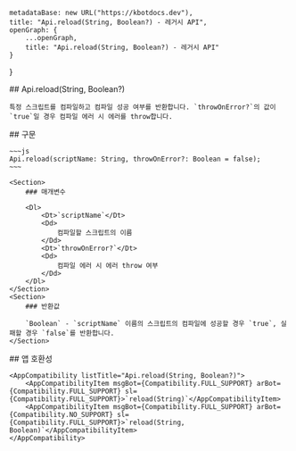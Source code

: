 
    metadataBase: new URL("https://kbotdocs.dev"),
    title: "Api.reload(String, Boolean?) - 레거시 API",
    openGraph: {
        ...openGraph,
        title: "Api.reload(String, Boolean?) - 레거시 API"
    }
}

<Section>
    ## Api.reload(String, Boolean?)

    특정 스크립트를 컴파일하고 컴파일 성공 여부를 반환합니다. `throwOnError?`의 값이 `true`일 경우 컴파일 에러 시 에러를 throw합니다.
</Section>
<Section>
    ## 구문

    ~~~js
    Api.reload(scriptName: String, throwOnError?: Boolean = false);
    ~~~

    <Section>
        ### 매개변수

        <Dl>
            <Dt>`scriptName`</Dt>
            <Dd>
                컴파일할 스크립트의 이름
            </Dd>
            <Dt>`throwOnError?`</Dt>
            <Dd>
                컴파일 에러 시 에러 throw 여부
            </Dd>
        </Dl>
    </Section>
    <Section>
        ### 반환값

        `Boolean` - `scriptName` 이름의 스크립트의 컴파일에 성공할 경우 `true`, 실패할 경우 `false`를 반환합니다.
    </Section>
</Section>
<Section>
    ## 앱 호환성

    <AppCompatibility listTitle="Api.reload(String, Boolean?)">
        <AppCompatibilityItem msgBot={Compatibility.FULL_SUPPORT} arBot={Compatibility.FULL_SUPPORT} sl={Compatibility.FULL_SUPPORT}>`reload(String)`</AppCompatibilityItem>
        <AppCompatibilityItem msgBot={Compatibility.FULL_SUPPORT} arBot={Compatibility.NO_SUPPORT} sl={Compatibility.FULL_SUPPORT}>`reload(String, Boolean)`</AppCompatibilityItem>
    </AppCompatibility>
</Section>